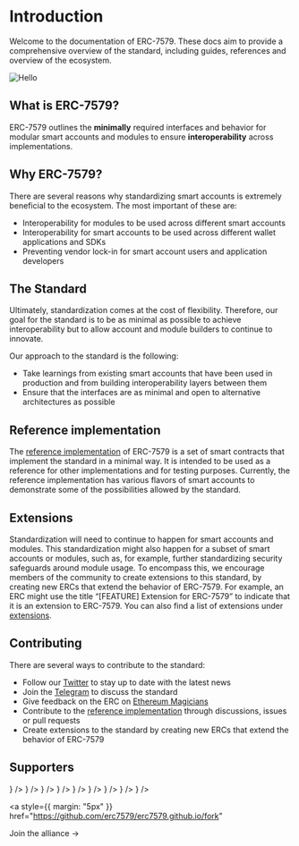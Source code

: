 
# Introduction

Welcome to the documentation of ERC-7579. These docs aim to provide a comprehensive overview of the standard, including guides, references and overview of the ecosystem.

![Hello](/bannerv2.png)

## What is ERC-7579?

ERC-7579 outlines the **minimally** required interfaces and behavior for modular smart accounts and modules to ensure **interoperability** across implementations.

## Why ERC-7579?

There are several reasons why standardizing smart accounts is extremely beneficial to the ecosystem. The most important of these are:

- Interoperability for modules to be used across different smart accounts
- Interoperability for smart accounts to be used across different wallet applications and SDKs
- Preventing vendor lock-in for smart account users and application developers

## The Standard

Ultimately, standardization comes at the cost of flexibility. Therefore, our goal for the standard is to be as minimal as possible to achieve interoperability but to allow account and module builders to continue to innovate.

Our approach to the standard is the following:

- Take learnings from existing smart accounts that have been used in production and from building interoperability layers between them
- Ensure that the interfaces are as minimal and open to alternative architectures as possible

## Reference implementation

The [reference implementation](https://github.com/erc7579/erc7579-implementation) of ERC-7579 is a set of smart contracts that implement the standard in a minimal way. It is intended to be used as a reference for other implementations and for testing purposes. Currently, the reference implementation has various flavors of smart accounts to demonstrate some of the possibilities allowed by the standard.

## Extensions

Standardization will need to continue to happen for smart accounts and modules. This standardization might also happen for a subset of smart accounts or modules, such as, for example, further standardizing security safeguards around module usage. To encompass this, we encourage members of the community to create extensions to this standard, by creating new ERCs that extend the behavior of ERC-7579. For example, an ERC might use the title “[FEATURE] Extension for ERC-7579” to indicate that it is an extension to ERC-7579. You can also find a list of extensions under [extensions](/extensions).

## Contributing

There are several ways to contribute to the standard:

- Follow our [Twitter](https://x.com/erc7579) to stay up to date with the latest news
- Join the [Telegram](https://t.me/+KfB9WuhKDgk5YzIx) to discuss the standard
- Give feedback on the ERC on [Ethereum Magicians](https://ethereum-magicians.org/t/erc-7579-minimal-modular-smart-accounts/17336)
- Contribute to the [reference implementation](https://github.com/erc7579/erc7579-implementation) through discussions, issues or pull requests
- Create extensions to the standard by creating new ERCs that extend the behavior of ERC-7579

## Supporters

<Cards>
  <Cards.Card
    title="Biconomy"
    href="https://biconomy.io/"
    icon={
      <Image
        src="/biconomy.jpeg"
        width={50}
        height={50}
        alt=""
        style={{ marginRight: "5px" }}
      />
    }
  />
  <Cards.Card
    title="ZeroDev"
    href="https://zerodev.app/"
    icon={
      <Image
        src="/zerodev.png"
        width={50}
        height={50}
        alt=""
        style={{ marginRight: "5px" }}
      />
    }
  />
  <Cards.Card
    title="Rhinestone"
    href="https://www.rhinestone.wtf/"
    icon={
      <Image
        src="/rhinestone.png"
        width={50}
        height={50}
        alt=""
        style={{ marginRight: "5px" }}
      />
    }
  />
  <Cards.Card
    title="OKX"
    href="https://www.okx.com/"
    icon={
      <Image
        src="/okx.jpeg"
        width={50}
        height={50}
        alt=""
        style={{ marginRight: "5px" }}
      />
    }
  />
  <Cards.Card
    title="Etherspot"
    href="https://etherspot.io"
    icon={
      <Image
        src="/etherspot.jpg"
        width={50}
        height={50}
        alt=""
        style={{ marginRight: "5px" }}
      />
    }
  />
  <Cards.Card
    title="Safe"
    href="https://safe.global/"
    icon={
      <Image
        src="/safe.png"
        width={50}
        height={50}
        alt=""
        style={{ marginRight: "5px" }}
      />
    }
  />
  <Cards.Card
    title="Pimlico"
    href="https://www.pimlico.io/"
    icon={
      <Image
        src="/pimlico.png"
        width={50}
        height={50}
        alt=""
        style={{ marginRight: "5px" }}
      />
    }
  />
  <Cards.Card
    title="WalletConnect"
    href="https://walletconnect.com/"
    icon={
      <Image
        src="/walletconnect.jpg"
        width={50}
        height={50}
        alt=""
        style={{ marginRight: "5px" }}
      />
    }
  />
  <Cards.Card
    title="zkEmail"
    href="https://prove.email/"
    icon={
      <Image
        src="/zkemail.png"
        width={50}
        height={50}
        alt=""
        style={{ marginRight: "5px" }}
      />
    }
  />
</Cards>

<a
  style={{ margin: "5px" }}
  href="https://github.com/erc7579/erc7579.github.io/fork"
>
  Join the alliance →
</a>
